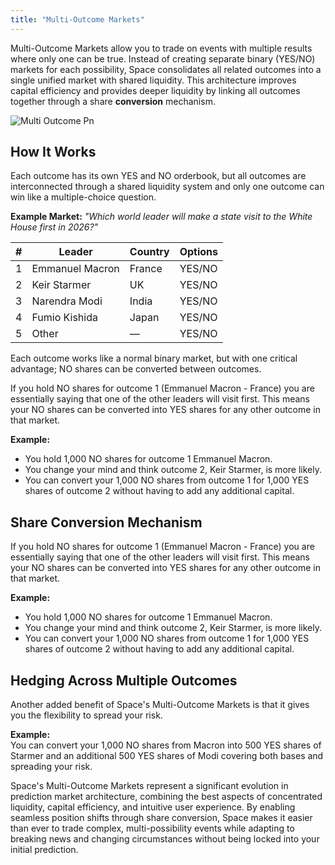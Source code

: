```yaml
---
title: "Multi-Outcome Markets"
---
```


Multi-Outcome Markets allow you to trade on events with multiple results where only one can be true. Instead of creating separate binary (YES/NO) markets for each possibility, Space consolidates all related outcomes into a single unified market with shared liquidity. This architecture improves capital efficiency and provides deeper liquidity by linking all outcomes together through a share **conversion** mechanism.

![Multi Outcome Pn](/images/multi-outcome.png)

## How It Works

Each outcome has its own YES and NO orderbook, but all outcomes are interconnected through a shared liquidity system and only one outcome can win like a multiple-choice question.

**Example Market:** _"Which world leader will make a state visit to the White House first in 2026?"_

| **#** | **Leader**      | **Country** | **Options** |
| ----: | --------------- | ----------- | ----------- |
| 1     | Emmanuel Macron | France      | YES/NO      |
| 2     | Keir Starmer    | UK          | YES/NO      |
| 3     | Narendra Modi   | India       | YES/NO      |
| 4     | Fumio Kishida   | Japan       | YES/NO      |
| 5     | Other           | —           | YES/NO      |

Each outcome works like a normal binary market, but with one critical advantage; NO shares can be converted between outcomes.

If you hold NO shares for outcome 1 (Emmanuel Macron - France) you are essentially saying that one of the other leaders will visit first. This means your NO shares can be converted into YES shares for any other outcome in that market.

**Example:**

- You hold 1,000 NO shares for outcome 1 Emmanuel Macron.
- You change your mind and think outcome 2, Keir Starmer, is more likely.
- You can convert your 1,000 NO shares from outcome 1 for 1,000 YES shares of outcome 2 without having to add any additional capital.

## Share Conversion Mechanism

If you hold NO shares for outcome 1 (Emmanuel Macron - France) you are essentially saying that one of the other leaders will visit first. This means your NO shares can be converted into YES shares for any other outcome in that market.

**Example:**

- You hold 1,000 NO shares for outcome 1 Emmanuel Macron.
- You change your mind and think outcome 2, Keir Starmer, is more likely.
- You can convert your 1,000 NO shares from outcome 1 for 1,000 YES shares of outcome 2 without having to add any additional capital.

## Hedging Across Multiple Outcomes

Another added benefit of Space's Multi-Outcome Markets is that it gives you the flexibility to spread your risk.

**Example:**\
You can convert your 1,000 NO shares from Macron into 500 YES shares of Starmer and an additional 500 YES shares of Modi covering both bases and spreading your risk.

Space's Multi-Outcome Markets represent a significant evolution in prediction market architecture, combining the best aspects of concentrated liquidity, capital efficiency, and intuitive user experience. By enabling seamless position shifts through share conversion, Space makes it easier than ever to trade complex, multi-possibility events while adapting to breaking news and changing circumstances without being locked into your initial prediction.